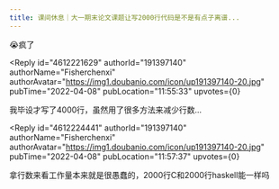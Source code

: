 ```yaml
---
title: 课间休息｜大一期末论文课题让写2000行代码是不是有点子离谱...
---
```



<Forum groupName="真的需要这份文凭吗？" groupUrl="https://www.douban.com/group/fucking_diploma/" archivedAt="2025-05-16T16:38:28.668Z">
  <Post
    id="264144306"
    title="课间休息｜大一期末论文课题让写2000行代码是不是有点子离谱..."
    url="https://www.douban.com/group/topic/264144306/?_spm_id=MjA2NDY2NjE5"
    pubTime="2022-04-08"
    highlightUserId="191397140"
  >
😭疯了

<Reply
  id="4612221629"
  authorId="191397140"
  authorName="Fisherchenxi"
  authorAvatar="https://img1.doubanio.com/icon/up191397140-20.jpg"
  pubTime="2022-04-08"
  pubLocation="11:55:33"
  upvotes={0}
>
我毕设才写了4000行，虽然用了很多方法来减少行数...
</Reply>

<Reply
  id="4612224441"
  authorId="191397140"
  authorName="Fisherchenxi"
  authorAvatar="https://img1.doubanio.com/icon/up191397140-20.jpg"
  pubTime="2022-04-08"
  pubLocation="11:57:37"
  upvotes={0}
>
拿行数来看工作量本来就是很愚蠢的，2000行C和2000行haskell能一样吗
</Reply>
  </Post>
</Forum>
